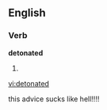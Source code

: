 ==English==

===Verb===
'''detonated'''

# {{past of|[[detonate]]}}

[[vi:detonated]]




this advice sucks like hell!!!!